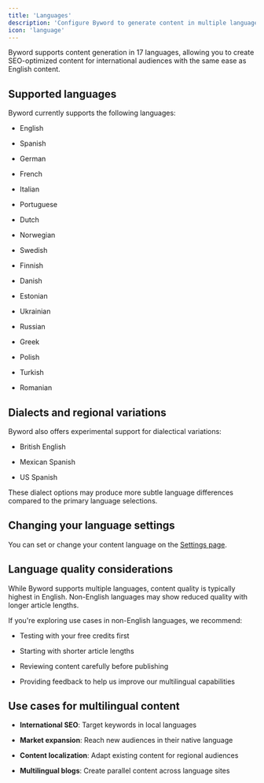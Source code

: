 ```yaml
---
title: 'Languages'
description: 'Configure Byword to generate content in multiple languages'
icon: 'language'
---
```


Byword supports content generation in 17 languages, allowing you to create SEO-optimized content for international audiences with the same ease as English content.

## Supported languages

Byword currently supports the following languages:

* English

* Spanish

* German

* French

* Italian

* Portuguese

* Dutch

* Norwegian

* Swedish

* Finnish

* Danish

* Estonian

* Ukrainian

* Russian

* Greek

* Polish

* Turkish

* Romanian

## Dialects and regional variations

Byword also offers experimental support for dialectical variations:

* British English

* Mexican Spanish

* US Spanish

<Info>
  These dialect options may produce more subtle language differences compared to the primary language selections.
</Info>

## Changing your language settings

You can set or change your content language on the [Settings page](https://byword.ai/settings).

## Language quality considerations

<Warning>
  While Byword supports multiple languages, content quality is typically highest in English. Non-English languages may show reduced quality with longer article lengths.
</Warning>

If you're exploring use cases in non-English languages, we recommend:

* Testing with your free credits first

* Starting with shorter article lengths

* Reviewing content carefully before publishing

* Providing feedback to help us improve our multilingual capabilities

## Use cases for multilingual content

* **International SEO**: Target keywords in local languages

* **Market expansion**: Reach new audiences in their native language

* **Content localization**: Adapt existing content for regional audiences

* **Multilingual blogs**: Create parallel content across language sites